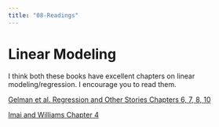 ```yaml
---
title: "08-Readings"
---
```

#  Linear Modeling

I think both these books have excellent chapters on linear modeling/regression. I encourage you to read them. 

[Gelman et al. Regression and Other Stories Chapters 6, 7, 8, 10 ](/readings_pdf/Regression and Other Stories by Andrew Gelman, Jennifer Hill, Aki Vehtari.pdf)

[Imai and Williams Chapter 4](/readings_pdf/Quantitative Social Science An Introduction by Kosuke Imai.pdf)


